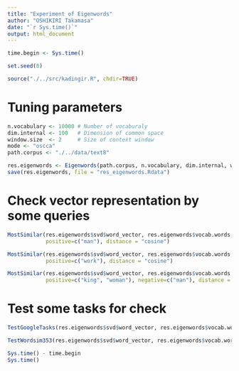 ```yaml
---
title: "Experiment of Eigenwords"
author: "OSHIKIRI Takamasa"
date: "`r Sys.time()`"
output: html_document
---
```


```r
time.begin <- Sys.time()

set.seed(0)

source("./../src/kadingir.R", chdir=TRUE)
```

# Tuning parameters
```r
n.vocabulary <- 10000 # Number of vocaburaly
dim.internal <- 100   # Dimension of common space
window.size  <- 2     # Size of context window
mode <- "oscca"
path.corpus <- "./../data/text8"
```


```r
res.eigenwords <- Eigenwords(path.corpus, n.vocabulary, dim.internal, window.size, mode = mode, plot = TRUE)
save(res.eigenwords, file = "res_eigenwords.Rdata")
```

# Check vector representation by some queries
```r
MostSimilar(res.eigenwords$svd$word_vector, res.eigenwords$vocab.words,
            positive=c("man"), distance = "cosine")
```

```r
MostSimilar(res.eigenwords$svd$word_vector, res.eigenwords$vocab.words,
            positive=c("work"), distance = "cosine")
```

```r
MostSimilar(res.eigenwords$svd$word_vector, res.eigenwords$vocab.words,
            positive=c("king", "woman"), negative=c("man"), distance = "cosine")
```


# Test some tasks for check
```r
TestGoogleTasks(res.eigenwords$svd$word_vector, res.eigenwords$vocab.words, n.cores = 12)
```

```r
TestWordsim353(res.eigenwords$svd$word_vector, res.eigenwords$vocab.words)
```

```r
Sys.time() - time.begin
Sys.time()
```